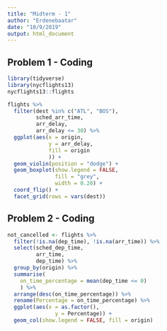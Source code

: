 ```yaml
---
title: "Midterm - 1"
author: "Erdenebaatar"
date: "10/9/2019"
output: html_document
---
```


## Problem 1 - Coding

```r
library(tidyverse)
library(nycflights13)
nycflights13::flights
```


```r
flights %>%
  filter(dest %in% c("ATL", "BOS"), 
         sched_arr_time, 
         arr_delay, 
         arr_delay <= 30) %>%
  ggplot(aes(x = origin, 
             y = arr_delay, 
             fill = origin
             )) + 
  geom_violin(position = "dodge") +
  geom_boxplot(show.legend = FALSE, 
               fill = "grey", 
               width = 0.20) +
  coord_flip() +
  facet_grid(rows = vars(dest))

```

## Problem 2 - Coding

```r
not_cancelled <- flights %>%
  filter(!is.na(dep_time), !is.na(arr_time)) %>% 
  select(sched_dep_time,
         arr_time,
         dep_time) %>% 
  group_by(origin) %>% 
  summarise(
    on_time_percentage = mean(dep_time <= 0)
    ) %>%
  arrange(desc(on_time_percentage)) %>%
  rename(Percentage = on_time_percentage) %>% 
  ggplot(aes(x = as.factor(), 
               y = Percentage)) +
  geom_col(show.legend = FALSE, fill = origin)

```




